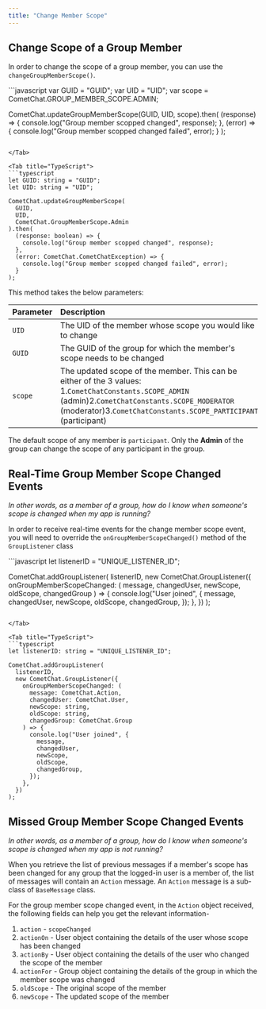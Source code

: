 ```yaml
---
title: "Change Member Scope"
---
```




## Change Scope of a Group Member

In order to change the scope of a group member, you can use the `changeGroupMemberScope()`.

<Tabs>
<Tab title="Change Scope">
```javascript
var GUID = "GUID";
var UID = "UID";
var scope = CometChat.GROUP_MEMBER_SCOPE.ADMIN;

CometChat.updateGroupMemberScope(GUID, UID, scope).then(
  (response) => {
    console.log("Group member scopped changed", response);
  },
  (error) => {
    console.log("Group member scopped changed failed", error);
  }
);
```

</Tab>

<Tab title="TypeScript">
```typescript
let GUID: string = "GUID";
let UID: string = "UID";

CometChat.updateGroupMemberScope(
  GUID,
  UID,
  CometChat.GroupMemberScope.Admin
).then(
  (response: boolean) => {
    console.log("Group member scopped changed", response);
  },
  (error: CometChat.CometChatException) => {
    console.log("Group member scopped changed failed", error);
  }
);
```

</Tab>

</Tabs>

This method takes the below parameters:

| Parameter | Description                                                                                                                                                                                                             |
| :--------- | :----------------------------------------------------------------------------------------------------------------------------------------------------------------------------------------------------------------------- |
| `UID`     | The UID of the member whose scope you would like to change                                                                                                                                                              |
| `GUID`    | The GUID of the group for which the member's scope needs to be changed                                                                                                                                                  |
| `scope`   | The updated scope of the member. This can be either of the 3 values: 1.`CometChatConstants.SCOPE_ADMIN` (admin)2.`CometChatConstants.SCOPE_MODERATOR` (moderator)3.`CometChatConstants.SCOPE_PARTICIPANT` (participant) |

The default scope of any member is `participant`. Only the **Admin** of the group can change the scope of any participant in the group.

## Real-Time Group Member Scope Changed Events

*In other words, as a member of a group, how do I know when someone's scope is changed when my app is running?*

In order to receive real-time events for the change member scope event, you will need to override the `onGroupMemberScopeChanged()` method of the `GroupListener` class

<Tabs>
<Tab title="Group Listener">
```javascript
let listenerID = "UNIQUE_LISTENER_ID";

CometChat.addGroupListener(
  listenerID,
  new CometChat.GroupListener({
    onGroupMemberScopeChanged: (
      message,
      changedUser,
      newScope,
      oldScope,
      changedGroup
    ) => {
      console.log("User joined", {
        message,
        changedUser,
        newScope,
        oldScope,
        changedGroup,
      });
    },
  })
);
```

</Tab>

<Tab title="TypeScript">
```typescript
let listenerID: string = "UNIQUE_LISTENER_ID";

CometChat.addGroupListener(
  listenerID,
  new CometChat.GroupListener({
    onGroupMemberScopeChanged: (
      message: CometChat.Action,
      changedUser: CometChat.User,
      newScope: string,
      oldScope: string,
      changedGroup: CometChat.Group
    ) => {
      console.log("User joined", {
        message,
        changedUser,
        newScope,
        oldScope,
        changedGroup,
      });
    },
  })
);
```

</Tab>

</Tabs>

## Missed Group Member Scope Changed Events

*In other words, as a member of a group, how do I know when someone's scope is changed when my app is not running?*

When you retrieve the list of previous messages if a member's scope has been changed for any group that the logged-in user is a member of, the list of messages will contain an `Action` message. An `Action` message is a sub-class of `BaseMessage` class.

For the group member scope changed event, in the `Action` object received, the following fields can help you get the relevant information-

1. `action` - `scopeChanged`
2. `actionOn` - User object containing the details of the user whose scope has been changed
3. `actionBy` - User object containing the details of the user who changed the scope of the member
4. `actionFor` - Group object containing the details of the group in which the member scope was changed
5. `oldScope` - The original scope of the member
6. `newScope` - The updated scope of the member
